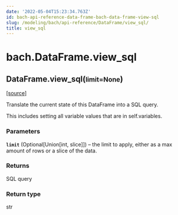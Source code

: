 ```yaml
---
date: '2022-05-04T15:23:34.763Z'
id: bach-api-reference-data-frame-bach-data-frame-view-sql
slug: /modeling/bach/api-reference/DataFrame/view_sql/
title: view_sql
---
```


# bach.DataFrame.view_sql

<div className="method">

<h2 className="signature-method"><span className="additional-name">DataFrame.</span><span className="name">view_sql(</span><small className="parameter-list"><span className="parameter" id="limit">limit=None</span></small>)</h2>


&#8203;<span className="view-source">[[source]](https://github.com/objectiv/objectiv-analytics/blob/main/bach/bach/dataframe.py)</span>

<div className="content">

Translate the current state of this DataFrame into a SQL query.

This includes setting all variable values that are in self.variables.


### Parameters

**`limit`** (Optional[Union[int, slice]]) – the limit to apply, either as a max amount of rows or a slice of the data.



### Returns

SQL query



### Return type

str



</div>


</div>
